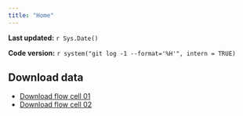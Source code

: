 ```yaml
---
title: "Home"
---
```


**Last updated:** `r Sys.Date()`

**Code version:** `r system("git log -1 --format='%H'", intern = TRUE)`


## Download data

*  [Download flow cell 01](download_flow_cell_01.html)
*  [Download flow cell 02](download_flow_cell_02.html)
